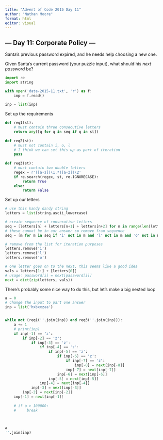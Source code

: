 ```yaml
---
title: "Advent of Code 2015 Day 11"
author: "Nathan Moore"
format: html
editor: visual
---
```


## --- Day 11: Corporate Policy ---

Santa's previous password expired, and he needs help choosing a new one.

Given Santa's current password (your puzzle input), what should his *next password* be?

```python

import re
import string

with open('data-2015-11.txt', 'r') as f:
    inp = f.read()
    
inp = list(inp)

```

Set up the requirements

```python

def req1(st):
    # must contain three consecutive letters
    return any([q for q in seq if q in st])
  
def req2(st):
    # must not contain i, o, l
    # I think we can set this up as part of iteration
    pass
  
def req3(st):
    # must contain two double letters
    regex = r'([a-z])\1.*([a-z])\2'
    if re.search(regex, st, re.IGNORECASE):
        return True
    else: 
        return False

```

Set up our letters

```python

# use this handy dandy string
letters = list(string.ascii_lowercase)

# create sequence of consecutive letters
seq = [letters[n] + letters[n+1] + letters[n+2] for n in range(len(letters) - 2)]
# these cannot be in our answer so remove from sequence
seq = [m for m in seq if 'i' not in m and 'l' not in m and 'o' not in m]

# remove from the list for iteration purposes
letters.remove('i')
letters.remove('l')
letters.remove('o')

# one letter goes on to the next, this seems like a good idea
vals = letters[1:] + [letters[0]]
# usage: password[i] = next[password[i]]
next = dict(zip(letters, vals))

```

There's probably some nice way to do this, but let's make a big nested loop

```python

a = 0
# change the input to part one answer
inp = list('hxbxxzaa')


while not (req1(''.join(inp)) and req3(''.join(inp))): 
    a += 1
    # print(inp)
    if inp[-1] == 'z':
        if inp[-2] == 'z':
            if inp[-3] == 'z':
                if inp[-4] == 'z':
                    if inp[-5] == 'z':
                        if inp[-6] == 'z':
                            if inp[-7] == 'z':
                                inp[-8] = next[inp[-8]]    
                            inp[-7] = next[inp[-7]]       
                        inp[-6] = next[inp[-6]]        
                    inp[-5] = next[inp[-5]]
                inp[-4] = next[inp[-4]]
            inp[-3] = next[inp[-3]]
        inp[-2] = next[inp[-2]]
    inp[-1] = next[inp[-1]]
    
    # if a > 100000:
    #     break
      
    

a
''.join(inp)

```
